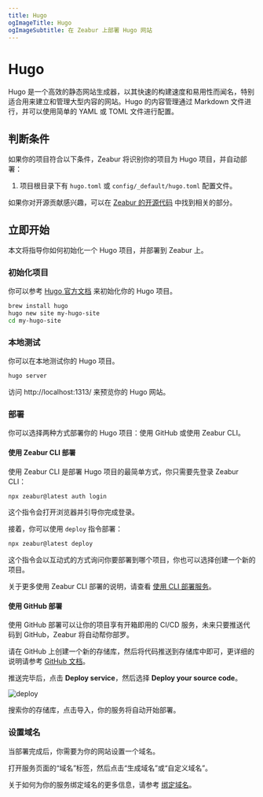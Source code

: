 ```yaml
---
title: Hugo
ogImageTitle: Hugo
ogImageSubtitle: 在 Zeabur 上部署 Hugo 网站
---
```


# Hugo

Hugo 是一个高效的静态网站生成器，以其快速的构建速度和易用性而闻名，特别适合用来建立和管理大型内容的网站。Hugo 的内容管理通过 Markdown 文件进行，并可以使用简单的 YAML 或 TOML 文件进行配置。

## 判断条件

如果你的项目符合以下条件，Zeabur 将识别你的项目为 Hugo 项目，并自动部署：

1. 项目根目录下有 `hugo.toml` 或 `config/_default/hugo.toml` 配置文件。

如果你对开源贡献感兴趣，可以在 [Zeabur 的开源代码](https://github.com/zeabur) 中找到相关的部分。

## 立即开始

本文将指导你如何初始化一个 Hugo 项目，并部署到 Zeabur 上。

### 初始化项目

你可以参考 [Hugo 官方文档](https://gohugo.io/getting-started/) 来初始化你的 Hugo 项目。

```bash
brew install hugo
hugo new site my-hugo-site
cd my-hugo-site
```

### 本地测试

你可以在本地测试你的 Hugo 项目。

```bash
hugo server
```

访问 http://localhost:1313/ 来预览你的 Hugo 网站。

### 部署

你可以选择两种方式部署你的 Hugo 项目：使用 GitHub 或使用 Zeabur CLI。

#### 使用 Zeabur CLI 部署

使用 Zeabur CLI 是部署 Hugo 项目的最简单方式，你只需要先登录 Zeabur CLI：

```bash
npx zeabur@latest auth login
```

这个指令会打开浏览器并引导你完成登录。

接着，你可以使用 `deploy` 指令部署：

```bash
npx zeabur@latest deploy
```

这个指令会以互动式的方式询问你要部署到哪个项目，你也可以选择创建一个新的项目。

关于更多使用 Zeabur CLI 部署的说明，请查看 [使用 CLI 部署服务](/deploy/deploy-in-cli)。

#### 使用 GitHub 部署

使用 GitHub 部署可以让你的项目享有开箱即用的 CI/CD 服务，未来只要推送代码到 GitHub，Zeabur 将自动帮你部罗。

请在 GitHub 上创建一个新的存储库，然后将代码推送到存储库中即可，更详细的说明请参考 [GitHub 文档](https://docs.github.com/en/github/importing-your-projects-to-github/adding-an-existing-project-to-github-using-the-command-line)。

推送完毕后，点击 **Deploy service**，然后选择 **Deploy your source code**。

![deploy](/deploy/common/select-service.en-US.png)

搜索你的存储库，点击导入，你的服务将自动开始部署。

### 设置域名

当部署完成后，你需要为你的网站设置一个域名。

打开服务页面的“域名”标签，然后点击“生成域名”或“自定义域名”。

关于如何为你的服务绑定域名的更多信息，请参考 [绑定域名](/deploy/domain-binding)。
